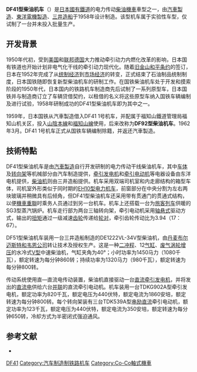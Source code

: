 {{noteTA
|G1=Railway
}}
{{Redirect2|DF41|代号为DF41的导弹|东风-41型洲际弹道导弹}}
{{Infobox Locomotive
| name = DF41
| image = 
| caption = 
| type = [[柴油机车|柴油机车]]
| origin = {{JAP}}
| builder = [[汽車製造|汽車製造]]、[[東洋電機製造|东洋电机]]、[[三井造船|三井造船]]
| buildmodel = 
| serialnumber = 
| builddate = 1958年
| totalproduction  = 1台
| user = {{flagicon|JPN}} [[日本国有铁道|日本国有铁道]]
| uicclass = [[Co-Co|Co-Co]]
| gauge = 1,067毫米
| wheeldiameter = 
| axleload = 16吨
| wheelbase = 
| bogies = 
| length = 16,800毫米（车钩中心距）
| width = 2,940毫米
| height = 3,998毫米
| weight = 84吨
| fuelcap = 1,800升
| lubecap = 
| watercap = 
| sandcap = 
| enginepower = 1,320马力（980千瓦）
| enginetype = 三井造船 DE1222VL-34V
| transmission = 直—直流电
| generator =  TDKG902A
| tractionmotors = TDK539A × 6
| topspeed = 90公里/小時
| sustainedspeed = 26.8公里/小時
| poweroutput = 
| tractiveeffort = 9,900公斤（持续）
| locobrakes = [[空气制动|空气制动]]、手制动
| locobrakepower = 
| locobrakeforce = 
| trainbrakes = 
| safety = 
| notes =
}}
'''DF41型柴油机车'''（{{lang-ja|DF41形ディーゼル機関車}}）是[[日本國有鐵道|日本國有鐵道]]的电力传动[[柴油機車|柴油機車]]車型之一，由[[汽車製造|汽車製造]]、[[東洋電機製造|東洋電機製造]]、[[三井造船|三井造船]]于1958年设计制造。该型机车属于实验性车型，仅试制了一台并未投入批量生产。

== 开发背景 ==
1950年代初，受到[[美国|美国]]和[[联邦德国|联邦德国]]大力推动牵引动力内燃化改革的影响，日本国有铁道也开始计划非电气化干线的牵引动力现代化。随着[[舊金山和約|旧金山和平条约]]的签订，日本在1952年完成了从[[统制经济|统制经济]]到[[市场经济|市场经济]]的转变，正式结束了石油制品统制制度，日本国铁随即恢复新型柴油机车的研制工作。在国铁柴油机车处于开发和摸索阶段的1950年代，日本国内的铁路机车制造商先后试制了一系列原型车，日本国铁并与制造商订立了车辆贷借契约，以租借的名义将这些原型车纳入国铁车辆编制及进行试验，1958年研制成功的DF41型柴油机车即为其中之一。

1959年，日本国铁从汽車製造借入DF41 1号机车，并配属于福知山鐵道管理局福知山机关区，投入[[山陰本線|山陰本線]]和[[福知山線|福知山線]]使用，后来改称为'''DF92型柴油机车'''。1962年3月。DF41 1号机车正式从国铁车辆编制除籍，并返还汽車製造。

== 技術特點 ==
DF41型柴油机车是由[[汽車製造|汽車製造]]自行开发研制的电力传动干线柴油机车，其中[[车体|车体]]及[[转向架|转向架]]等机械部分由汽车制造提供，[[发电机|牵引发电机]]和[[牵引电动机|牵引电动机]]等电器设备由东洋电机提供，[[柴油机|柴油机]]则由三井造船提供。机车采用双端司机室和内走廊结构的箱型车体，司机室外形类似于同时期的[[日本國鐵EH10型電力機車|EH10型电力机车]]，前窗部分在中央分割为左右两块玻璃并稍微具有后倾角，但DF41型柴油机车还采用带有贯通门的贯通式结构，以便[[機車重聯|機車重聯]]时乘务人员通过到另一台机车。机车上还搭载一台为[[旅客列车|旅客列车]]供暖的SG3型蒸汽锅炉。机车走行部为两台三轴转向架，牵引电动机采用[[轴悬式|轴悬式]]驱动方式，输出的[[扭矩|扭矩]]通过一级减速[[齿轮|齿轮]]传递给[[轮对|轮对]]，牵引齿轮传动比为3.94（17：67）。

DF51型柴油机车装用一台三井造船制造的DE1222VL-34V型柴油机，由[[丹麦|丹麦]][[伯迈斯特韦恩公司|布尔迈斯特和韦恩公司]]转让技术及授权生产。这是一种[[二冲程|二冲程]]、12[[气缸|气缸]]、[[渦輪增壓器|废气涡轮增压]]的水冷式[[V型引擎|V型]]中速柴油机，气缸夹角为40°；小时功率为1450马力（1080千瓦），额定转速为每分钟860转；持续功率为1320马力（980千瓦），额定转速为每分钟800转。

传动系统使用直—直流电传动装置，柴油机直接驱动一台[[直流發電機|直流牵引发电机]]，并将发出的[[直流电|直流电]]供给六台[[並聯電路|并联]]的直流牵引电动机。机车装用一台TDKG902A型牵引发电机，额定功率为820千瓦，额定电压为440伏特，额定电流为1860安培，额定转速为每分钟800转。每个转向架装有三台TDK539A型[[直流电动机|串励直流]]牵引电动机，额定功率为123千瓦，额定电压为440伏特，额定电流为350安培，额定转速为每分钟650转，冷却方式为半密闭式强迫通风。

== 参考文献 ==
{{Portal|日本鐵路}}
* {{cite journal | author = 汽車製造機械製造部 | title = {{lang|ja|1450 HP電気式ディーゼル機関車}} | journal = KSK技報 | volume = 8 | issue = 4 | pages = 33-39 | publisher = 汽車製造 | language = ja | issn =  |date=1959年10月}}
{{Reflist}}

{{日本國鐵柴油機車}}

{{DEFAULTSORT:JNR DF41}}
[[Category:日本國有鐵道柴油機車|DF41]]
[[Category:汽车制造制铁路机车|Category:汽车制造制铁路机车]]
[[Category:Co-Co軸式機車|Category:Co-Co軸式機車]]